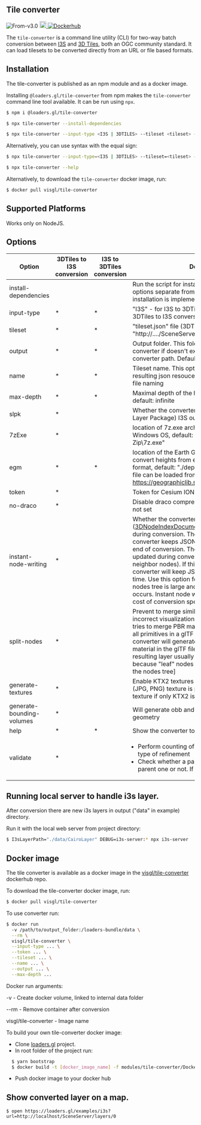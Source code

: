 ## Tile converter

<p class="badges">
  <img src="https://img.shields.io/badge/From-v3.0-blue.svg?style=flat-square" alt="From-v3.0" />
  <a href="https://badge.fury.io/js/%40loaders.gl%2Ftile-converter">
    <img src="https://badge.fury.io/js/%40loaders.gl%2Ftile-converter.svg" alt="npm version" height="18" />
  </a>
  <a href="https://hub.docker.com/r/visgl/tile-converter/tags">
    <img alt="Dockerhub" src="https://img.shields.io/docker/v/visgl/tile-converter?label=dockerhub" />
  </a>
</p>

The `tile-converter` is a command line utility (CLI) for two-way batch conversion between [I3S](https://www.ogc.org/standards/i3s) and [3D Tiles](https://www.ogc.org/standards/3DTiles), both an OGC community standard. It can load tilesets to be converted directly from an URL or file based formats.

## Installation

The tile-converter is published as an npm module and as a docker image.

Installing `@loaders.gl/tile-converter` from npm makes the `tile-converter` command line tool available. It can be run using `npx`.

```bash
$ npm i @loaders.gl/tile-converter
```

```bash
$ npx tile-converter --install-dependencies
```

```bash
$ npx tile-converter --input-type <I3S | 3DTILES> --tileset <tileset> --name <tileset name> [--output <output folder>] [--draco] [--max-depth 4] [--slpk] [--7zExe <path/to/7z.exe>] [--token <ION token>] [--egm <pat/to/*.pgm>]
```

Alternatively, you can use syntax with the equal sign:

```bash
$ npx tile-converter --input-type=<I3S | 3DTILES> --tileset=<tileset> --splk=<true | false>
```

```bash
$ npx tile-converter --help
```

Alternatively, to download the `tile-converter` docker image, run:

```bash
$ docker pull visgl/tile-converter
```

## Supported Platforms

Works only on NodeJS.

## Options

| Option                    | 3DTiles to I3S conversion | I3S to 3DTiles conversion | Description                                                                                                                                                                                                                                                                                                                                                                                                                                                                                                                                                                                                                                                                                                                                                |
| ------------------------- | ------------------------- | ------------------------- | ---------------------------------------------------------------------------------------------------------------------------------------------------------------------------------------------------------------------------------------------------------------------------------------------------------------------------------------------------------------------------------------------------------------------------------------------------------------------------------------------------------------------------------------------------------------------------------------------------------------------------------------------------------------------------------------------------------------------------------------------------------- |
| install-dependencies      |                           |                           | Run the script for installing dependencies. Run this options separate from others. Now "\*.pgm" file installation is implemented                                                                                                                                                                                                                                                                                                                                                                                                                                                                                                                                                                                                                           |
| input-type                | \*                        | \*                        | "I3S" - for I3S to 3DTiles conversion, "3DTILES" for 3DTiles to I3S conversion                                                                                                                                                                                                                                                                                                                                                                                                                                                                                                                                                                                                                                                                             |
| tileset                   | \*                        | \*                        | "tileset.json" file (3DTiles) / "http://..../SceneServer/layers/0" resource (I3S)                                                                                                                                                                                                                                                                                                                                                                                                                                                                                                                                                                                                                                                                          |
| output                    | \*                        | \*                        | Output folder. This folder will be created by converter if doesn't exist. It is relative to the converter path. Default: "data" folder                                                                                                                                                                                                                                                                                                                                                                                                                                                                                                                                                                                                                     |
| name                      | \*                        | \*                        | Tileset name. This option is used for naming in resulting json resouces and for resulting path/\*.slpk file naming                                                                                                                                                                                                                                                                                                                                                                                                                                                                                                                                                                                                                                         |
| max-depth                 | \*                        | \*                        | Maximal depth of the hierarchical tiles tree traversal, default: infinite                                                                                                                                                                                                                                                                                                                                                                                                                                                                                                                                                                                                                                                                                  |
| slpk                      | \*                        |                           | Whether the converter generates \*.slpk (Scene Layer Package) I3S output file                                                                                                                                                                                                                                                                                                                                                                                                                                                                                                                                                                                                                                                                              |
| 7zExe                     | \*                        |                           | location of 7z.exe archiver to create slpk on Windows OS, default: "C:\\Program Files\\7-Zip\\7z.exe"                                                                                                                                                                                                                                                                                                                                                                                                                                                                                                                                                                                                                                                      |
| egm                       | \*                        | \*                        | location of the Earth Gravity Model (\*.pgm) file to convert heights from ellipsoidal to gravity-related format, default: "./deps/egm2008-5.pgm". A model file can be loaded from GeographicLib https://geographiclib.sourceforge.io/html/geoid.html                                                                                                                                                                                                                                                                                                                                                                                                                                                                                                       |
| token                     | \*                        |                           | Token for Cesium ION tileset authentication.                                                                                                                                                                                                                                                                                                                                                                                                                                                                                                                                                                                                                                                                                                               |
| no-draco                  | \*                        |                           | Disable draco compression for geometry. Default: not set                                                                                                                                                                                                                                                                                                                                                                                                                                                                                                                                                                                                                                                                                                   |
| instant-node-writing      | \*                        |                           | Whether the converter should keep JSON resources ([3DNodeIndexDocuments](https://github.com/Esri/i3s-spec/blob/master/docs/1.8/3DNodeIndexDocument.cmn) and [nodePages](https://github.com/Esri/i3s-spec/blob/master/docs/1.8/nodePage.cmn)) on disk during conversion. The default behavior is the converter keeps JSON resources in memory till the end of conversion. Those resources need to be updated during conversion (adding child nodes and neighbor nodes). If this option is set `true` the converter will keep JSON resources on disk all the time. Use this option for large datasets when the nodes tree is large and "memory overflow" error occurs. Instant node writing saves memory usage in cost of conversion speed (>2 times slower). |
| split-nodes               | \*                        |                           | Prevent to merge similar materials that could lead to incorrect visualization. By default, the converter tries to merge PBR materials to create one node for all primitives in a glTF file. Using this option the converter will generate new node for every PBR material in the glTF file. With this option the resulting layer usually has refinement issues because "leaf" nodes are generated in the middle of the nodes tree]                                                                                                                                                                                                                                                                                                                         |
| generate-textures         | \*                        |                           | Enable KTX2 textures generation if only one of (JPG, PNG) texture is provided or generate JPG texture if only KTX2 is provided                                                                                                                                                                                                                                                                                                                                                                                                                                                                                                                                                                                                                             |
| generate-bounding-volumes | \*                        |                           | Will generate obb and mbs bounding volumes from geometry                                                                                                                                                                                                                                                                                                                                                                                                                                                                                                                                                                                                                                                                                                   |
| help                      | \*                        | \*                        | Show the converter tool options list                                                                                                                                                                                                                                                                                                                                                                                                                                                                                                                                                                                                                                                                                                                       |
| validate                  | \*                        |                           | <ul style="padding-left: 14px"> <li>Perform counting of all tiles and tiles with "ADD" type of refinement </li> <li>Check whether a particular child node fits into the parent one or not. If not, warn about it </li></ul>                                                                                                                                                                                                                                                                                                                                                                                                                                                                                                                                |

## Running local server to handle i3s layer.

After conversion there are new i3s layers in output ("data" in example) directory.

Run it with the local web server from project directory:

```bash
$ I3sLayerPath="./data/CairoLayer" DEBUG=i3s-server:* npx i3s-server
```

## Docker image

The tile converter is available as a docker image in the [visgl/tile-converter](https://hub.docker.com/r/visgl/tile-converter/tags) dockerhub repo.

To download the tile-converter docker image, run:

```bash
$ docker pull visgl/tile-converter
```

To use converter run:

```bash
$ docker run
  -v /path/to/output_folder:/loaders-bundle/data \
  --rm \
  visgl/tile-converter \
  --input-type ... \
  --token ... \
  --tileset ... \
  --name ... \
  --output ... \
  --max-depth ...
```

Docker run arguments:

-v - Create docker volume, linked to internal data folder

--rm - Remove container after conversion

visgl/tile-converter - Image name

To build your own tile-converter docker image:

- Clone [loaders.gl](https://github.com/visgl/loaders.gl) project.
- In root folder of the project run:

```bash
  $ yarn bootstrap
  $ docker build -t [docker_image_name] -f modules/tile-converter/Dockerfile .
```

- Push docker image to your docker hub

## Show converted layer on a map.

```
$ open https://loaders.gl/examples/i3s?url=http://localhost/SceneServer/layers/0
```
